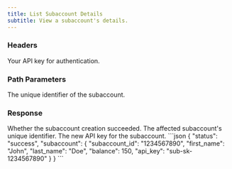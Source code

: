 ```yaml
---
title: List Subaccount Details
subtitle: View a subaccount's details.
---
```



### Headers

<ParamField header="authorization" type="string" required>
  Your API key for authentication.
</ParamField>

### Path Parameters
<ParamField path="subaccount_id" type="string" required>
    The unique identifier of the subaccount.
</ParamField>

### Response
<ResponseField name="status" type="string">
    Whether the subaccount creation succeeded.
</ResponseField>

<ResponseField name="subaccount_id" type="string">
    The affected subaccount's unique identifier.
</ResponseField>

<ResponseField name="api_key" type="string">
    The new API key for the subaccount.
</ResponseField>

<ResponseExample>
```json
{
    "status": "success",
    "subaccount": {
        "subaccount_id": "1234567890",
        "first_name": "John",
        "last_name": "Doe",
        "balance": 150,
        "api_key": "sub-sk-1234567890"
    }
}
```
</ResponseExample>
